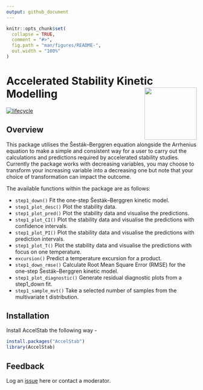 ```yaml
---
output: github_document
---
```


<!-- README.md is generated from README.Rmd. Please edit that file -->

```r
knitr::opts_chunk$set(
  collapse = TRUE,
  comment = "#>",
  fig.path = "man/figures/README-",
  out.width = "100%"
)
```

# Accelerated Stability Kinetic Modelling <img src="man/figures/AccelStab.png" align="right" height="138" />

<!-- badges: start -->
[![lifecycle](https://lifecycle.r-lib.org/articles/figures/lifecycle-experimental.svg)](https://lifecycle.r-lib.org/articles/stages.html#experimental)
<!-- badges: end -->

## Overview
This package utilises the Šesták–Berggren equation alongside the Arrhenius equation to make a simple and consistent way for a user to carry out the calculations and predictions required by accelerated stability studies. Currently the package works with decreasing variables, you may choose to transform your increasing variable into a decreasing one but note that your choice of transformation can impact the outcome.

The available functions within the package are as follows:

* `step1_down()` Fit the one-step Šesták–Berggren kinetic model.
* `step1_plot_desc()` Plot the stability data.
* `step1_plot_pred()` Plot the stability data and visualise the
    predictions.
* `step1_plot_CI()` Plot the stability data and visualise the
    predictions with confidence intervals.
* `step1_plot_PI()` Plot the stability data and visualise the
    predictions with prediction intervals.
*  `step1_plot_T()` Plot the stability data and visualise the
    predictions with focus on one temperature.
* `excursion()` Predict a temperature excursion for a product.
*  `step1_down_rmse()` Calculate Root Mean Square Error (RMSE) 
    for the one-step Šesták–Berggren kinetic model.
*  `step1_plot_diagnostic()` Generate residual diagnostic plots 
    from a step1_down fit.
* `step1_sample_mvt()` Take a selected number of samples from 
    the multivariate t distribution.

## Installation
Install AccelStab the following way - 

``` r
install.packages("AccelStab")
library(AccelStab)
```
## Feedback
Log an [issue](https://github.com/AccelStab/AccelStab/issues) here or contact a moderator.
